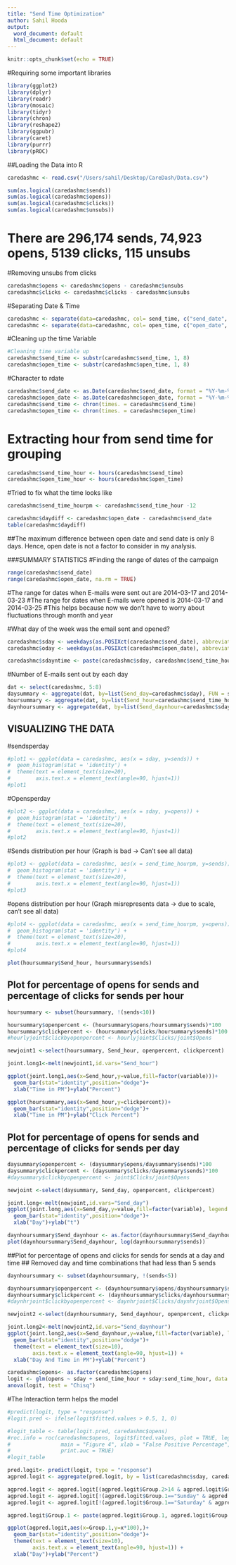 ---
title: "Send Time Optimization"
author: Sahil Hooda
output:
  word_document: default
  html_document: default
---

```{r setup, include=TRUE}
knitr::opts_chunk$set(echo = TRUE)
```

#Requiring some important libraries
```{r}
library(ggplot2)
library(dplyr)
library(readr)
library(mosaic)
library(tidyr)
library(chron)
library(reshape2)
library(ggpubr)
library(caret)
library(purrr)
library(pROC)
```

##Loading the Data into R
```{r}
caredashmc <- read.csv("/Users/sahil/Desktop/CareDash/Data.csv")
```

```{r}
sum(as.logical(caredashmc$sends))
sum(as.logical(caredashmc$opens))
sum(as.logical(caredashmc$clicks))
sum(as.logical(caredashmc$unsubs))
```
# There are 296,174 sends, 74,923 opens, 5139 clicks, 115 unsubs

#Removing unsubs from clicks 
```{r}
caredashmc$opens <- caredashmc$opens - caredashmc$unsubs
caredashmc$clicks <- caredashmc$clicks - caredashmc$unsubs
```

#Separating Date & Time
```{r}
caredashmc <- separate(data=caredashmc, col= send_time, c("send_date", "send_time"), sep=" ")
caredashmc <- separate(data=caredashmc, col= open_time, c("open_date", "open_time"), sep=" ")
```
#Cleaning up the time Variable
```{r}
#Cleaning time variable up
caredashmc$send_time <- substr(caredashmc$send_time, 1, 8)
caredashmc$open_time <- substr(caredashmc$open_time, 1, 8)
```

#Character to rdate
```{r}
caredashmc$send_date <- as.Date(caredashmc$send_date, format = "%Y-%m-%d")
caredashmc$open_date <- as.Date(caredashmc$open_date, format = "%Y-%m-%d")
caredashmc$send_time <- chron(times. = caredashmc$send_time)
caredashmc$open_time <- chron(times. = caredashmc$open_time)
```

# Extracting hour from send time for grouping
```{r}
caredashmc$send_time_hour <- hours(caredashmc$send_time)
caredashmc$open_time_hour <- hours(caredashmc$open_time)
```

#Tried to fix what the time looks like 
```{r}
caredashmc$send_time_hourpm <- caredashmc$send_time_hour -12
```

```{r}
caredashmc$daydiff <- caredashmc$open_date - caredashmc$send_date
table(caredashmc$daydiff)
```
##The maximum difference between open date and send date is only 8 days. Hence, open date is not a factor to consider in my analysis. 


###SUMMARY STATISTICS
#Finding the range of dates of the campaign
```{r}
range(caredashmc$send_date)
range(caredashmc$open_date, na.rm = TRUE)
```
#The range for dates when E-mails were sent out are 2014-03-17 and 2014-03-23
#The range for dates when E-mails were opened is 2014-03-17 and 2014-03-25
#This helps because now we don't have to worry about fluctuations through month and year

#What day of the week was the email sent and opened? 
```{r}
caredashmc$sday <- weekdays(as.POSIXct(caredashmc$send_date), abbreviate = F)
caredashmc$oday <- weekdays(as.POSIXct(caredashmc$open_date), abbreviate = F)
```

```{r}
caredashmc$sdayntime <- paste(caredashmc$sday, caredashmc$send_time_hourpm)
```

#Number of E-mails sent out by each day
```{r}
dat <- select(caredashmc, 5:8)
daysummary <- aggregate(dat, by=list(Send_day=caredashmc$sday), FUN = sum)
hoursummary <- aggregate(dat, by=list(Send_hour=caredashmc$send_time_hourpm), FUN = sum)
daynhoursummary <- aggregate(dat, by=list(Send_daynhour=caredashmc$sdayntime), FUN = sum)
```

## VISUALIZING THE DATA

#sendsperday
```{r}
#plot1 <- ggplot(data = caredashmc, aes(x = sday, y=sends)) +
#  geom_histogram(stat = 'identity') +
#  theme(text = element_text(size=20),
#        axis.text.x = element_text(angle=90, hjust=1))
#plot1
```
#Opensperday
```{r}
#plot2 <- ggplot(data = caredashmc, aes(x = sday, y=opens)) +
#  geom_histogram(stat = 'identity') +
#  theme(text = element_text(size=20),
#        axis.text.x = element_text(angle=90, hjust=1))
#plot2
```
#Sends distribution per hour (Graph is bad -> Can't see all data)
```{r}
#plot3 <- ggplot(data = caredashmc, aes(x = send_time_hourpm, y=sends)) +
#  geom_histogram(stat = 'identity') +
#  theme(text = element_text(size=20),
#        axis.text.x = element_text(angle=90, hjust=1))
#plot3
```
#opens distribution per hour (Graph misrepresents data -> due to scale, can't see all data)
```{r}
#plot4 <- ggplot(data = caredashmc, aes(x = send_time_hourpm, y=opens)) +
#  geom_histogram(stat = 'identity') +
#  theme(text = element_text(size=20),
#        axis.text.x = element_text(angle=90, hjust=1))
#plot4 
```

```{r}
plot(hoursummary$Send_hour, hoursummary$sends)
```

## Plot for percentage of opens for sends and percentage of clicks for sends per hour
```{r}
hoursummary <- subset(hoursummary, !(sends<10))

hoursummary$openpercent <- (hoursummary$opens/hoursummary$sends)*100
hoursummary$clickpercent <- (hoursummary$clicks/hoursummary$sends)*100
#hourlyjoint$clickbyopenpercent <- hourlyjoint$Clicks/joint$Opens

newjoint1 <-select(hoursummary, Send_hour, openpercent, clickpercent)

joint.long1<-melt(newjoint1,id.vars="Send_hour")

ggplot(joint.long1,aes(x=Send_hour,y=value,fill=factor(variable)))+
  geom_bar(stat="identity",position="dodge")+
  xlab("Time in PM")+ylab("Percent")
```
```{r}
ggplot(hoursummary,aes(x=Send_hour,y=clickpercent))+
  geom_bar(stat="identity",position="dodge")+
  xlab("Time in PM")+ylab("Click Percent")
```


## Plot for percentage of opens for sends and percentage of clicks for sends per day
```{r}
daysummary$openpercent <- (daysummary$opens/daysummary$sends)*100
daysummary$clickpercent <- (daysummary$clicks/daysummary$sends)*100
#daysummary$clickbyopenpercent <- joint$Clicks/joint$Opens

newjoint <-select(daysummary, Send_day, openpercent, clickpercent)

joint.long<-melt(newjoint,id.vars="Send_day")
ggplot(joint.long,aes(x=Send_day,y=value,fill=factor(variable), legend = factor(variable)))+
  geom_bar(stat="identity",position="dodge")+
  xlab("Day")+ylab("t")
```

```{r}
daynhoursummary$Send_daynhour <- as.factor(daynhoursummary$Send_daynhour)
plot(daynhoursummary$Send_daynhour, log(daynhoursummary$sends))
```
##Plot for percentage of opens and clicks for sends for sends at a day and time
## Removed day and time combinations that had less than 5 sends 
```{r}
daynhoursummary <- subset(daynhoursummary, !(sends<5))

daynhoursummary$openpercent <- (daynhoursummary$opens/daynhoursummary$sends)*100
daynhoursummary$clickpercent <- (daynhoursummary$clicks/daynhoursummary$sends)*100
#daynhrjoint$clickbyopenpercent <- daynhrjoint$Clicks/daynhrjoint$Opens

newjoint2 <-select(daynhoursummary, Send_daynhour, openpercent, clickpercent)

joint.long2<-melt(newjoint2,id.vars="Send_daynhour")
ggplot(joint.long2,aes(x=Send_daynhour,y=value,fill=factor(variable), legend = factor(variable)))+
  geom_bar(stat="identity",position="dodge")+
  theme(text = element_text(size=10),
        axis.text.x = element_text(angle=90, hjust=1)) +
  xlab("Day And Time in PM")+ylab("Percent")
```



```{r}
caredashmc$opens<- as.factor(caredashmc$opens)
logit <- glm(opens ~ sday + send_time_hour + sday:send_time_hour, data = caredashmc, family = "binomial")
anova(logit, test = "Chisq")
```
#The Interaction term helps the model


```{r}
#predict(logit, type = "response")
#logit.pred <- ifelse(logit$fitted.values > 0.5, 1, 0)

#logit_table <- table(logit.pred, caredashmc$opens)
#roc.info = roc(caredashmc$opens, logit$fitted.values, plot = TRUE, legacy.axes = TRUE, 
#                main = "Figure 4", xlab = "False Positive Percentage", ylab = "True Positive Percentage", 
#                print.auc = TRUE)
#logit_table
```

```{r}
pred.logit<- predict(logit, type = "response")
agpred.logit <- aggregate(pred.logit, by = list(caredashmc$sday, caredashmc$send_time_hour), FUN = mean)

agpred.logit <- agpred.logit[(agpred.logit$Group.2>14 & agpred.logit$Group.2<21),]
agpred.logit <- agpred.logit[!(agpred.logit$Group.1=="Sunday" & agpred.logit$Group.2==15),]
agpred.logit <- agpred.logit[!(agpred.logit$Group.1=="Saturday" & agpred.logit$Group.2==15),]

```

```{r}
agpred.logit$Group.1 <- paste(agpred.logit$Group.1, agpred.logit$Group.2)
```

```{r}
ggplot(agpred.logit,aes(x=Group.1,y=x*100),)+
  geom_bar(stat="identity",position="dodge")+
  theme(text = element_text(size=10),
        axis.text.x = element_text(angle=90, hjust=1)) +
  xlab("Day")+ylab("Percent")
```

